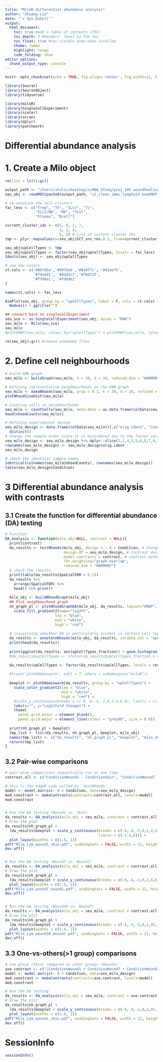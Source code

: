 ```yaml
---
title: "MiloR differential abundance analysis"
author: "Zhuang Liu"
date: "`r Sys.Date()`"
output:
  html_document:
    toc: true #add a table of contents (TOC)
    toc_depth: 3 #headers' level in the toc
    toc_float: true #toc visible even when scrolled
    theme: lumen
    highlight: tango
    code_folding: show
editor_options: 
  chunk_output_type: console
---
```


```r
knitr::opts_chunk$set(echo = TRUE, fig.align='center', fig.width=12, fig.height = 6, warning=FALSE, message=FALSE)
```

```r
library(Seurat)
library(SeuratObject)
library(tidyverse)

library(miloR)
library(SingleCellExperiment)
library(scater)
library(scran)
library(dplyr)
library(patchwork)
```

#############################################
# Differential abundance analysis
#############################################
# 1. Create a Milo object
```r
rm(list = ls());gc()

output_path <- "/Users/zhuliu/Desktop/scRNA_STseq/proj_10X_woundhealing/03_results/01-Seurat-PreAnalysis/02_Seurat_BatchCorrection/s5_Seurat_subImmu_LymphoidCells/"
seu_obj <- readRDS(paste0(output_path, "s1_clean_immu_lymphoid_newUMAP.rds"))

# re-annotate the cell clusters
fac_levs <- c("Treg", "Th", "ILCs", "Tc", 
              "ILC1/NK", "NK", "Ttol", 
              "Plasma", "Bcell")

current_cluster_ids <- c(5, 0, 1, 7, 
                         3, 2, 4,
                         6, 8) # List of current cluster IDs
tmp <- plyr::mapvalues(x=seu_obj$SCT_snn_res.0.5, from=current_cluster_ids, to=fac_levs)

seu_obj$upCellTypes <- tmp
seu_obj$upCellTypes <- factor(seu_obj$upCellTypes, levels = fac_levs)
Idents(seu_obj) <- seu_obj$upCellTypes

# use new colors
ct.cols <- c('#807dba','#9970ab','#810f7c', '#41ae76', 
             '#74add1', '#8dd3c7','#76d72f',
             '#f768a1', '#fdb462'
)

names(ct.cols) <- fac_levs

DimPlot(seu_obj, group.by = "upCellTypes", label = F, cols = ct.cols) +
  NoAxes() + ggtitle("")

## convert back to singleCellExperiment
seu_sce <- as.SingleCellExperiment(seu_obj, assay = "RNA")
seu_milo <- Milo(seu_sce)
seu_milo
#plotUMAP(seu_milo, colour_by="upCellTypes") + plotUMAP(seu_milo, colour_by="Condition")

rm(seu_obj);gc() #remove unneeded files
```


# 2. Define cell neighbourhoods
```r
# build KNN graph
seu_milo <- buildGraph(seu_milo, k = 30, d = 20, reduced.dim = "HARMONY")

# Defining representative neighbourhoods on the KNN graph
seu_milo <- makeNhoods(seu_milo, prop = 0.1, k = 30, d = 20, refined = TRUE, reduced_dims = "HARMONY", refinement_scheme="reduced_dim")
plotNhoodSizeHist(seu_milo)

# Counting cells in neighbourhoods
seu_milo <- countCells(seu_milo, meta.data = as.data.frame(colData(seu_milo)), sample="orig.ident")
head(nhoodCounts(seu_milo))

# Defining experimental design
seu_milo_design <- data.frame(colData(seu_milo))[,c("orig.ident", "Condition")] %>% 
  distinct()
# Change the sample order since it is misordered due to the factor variables
seu_milo_design <- seu_milo_design %>% dplyr::slice(1,2,4,3,5,6,8,7,9,10,12,11)
rownames(seu_milo_design) <- seu_milo_design$orig.ident
seu_milo_design

# check the identical sample names
identical(colnames(seu_milo@nhoodCounts), rownames(seu_milo_design))
table(seu_milo_design$Condition)
```


# 3 Differential abundance analysis with contrasts
## 3.1 Create the function for differential abundance (DA) testing
```r
# Function
DA_analysis <- function(milo_obj=NULL, contrast = NULL){
  print(contrast)
  da_results <- testNhoods(milo_obj, design = ~ 0 + Condition, # Change the Condition if you have different GroupName
                           design.df = seu_milo_design, # contrast design
                           model.contrasts = contrast, # contrast methods
                           fdr.weighting="graph-overlap", 
                           reduced.dim = "HARMONY")
  # check the results
  print(table(da_results$SpatialFDR < 0.1))
  da_results %>%
    arrange(SpatialFDR) %>%
    head() %>% print()
  
  milo_obj <- buildNhoodGraph(milo_obj)
  ## Plot neighbourhood graph
  nh_graph_pl <- plotNhoodGraphDA(milo_obj, da_results, layout="UMAP", alpha=0.1) +
    scale_fill_gradient2(name="log2FC",
                       low = "blue",
                       mid = "white",
                       high = "red")
  
  # visualizing wheather DA is particularly evident in certain cell types
  da_results <- annotateNhoods(milo_obj, da_results, coldata_col = "upCellTypes")
  print(head(da_results))
  
  print(ggplot(da_results, aes(upCellTypes_fraction)) + geom_histogram(bins=50))
  #da_results$upCellTypes <- ifelse(da_results$upCellTypes_fraction < 0.7, "Mixed", da_results$upCellTypes)

  da_results$upCellTypes <- factor(da_results$upCellTypes, levels = rev(fac_levs))
  
  #trace('plotDAbeeswarm', edit = T, where = asNamespace("miloR"))
  
  beeplot <- plotDAbeeswarm(da_results, group.by = "upCellTypes") + 
    scale_color_gradient2(low = "blue",
                          mid = "white",
                          high = "red") +
    #scale_y_continuous(breaks = c(-8,-6,-4,-2,0,2,4,6,8), limits = c(-9,9)) +
    labs(x="", y="Log2(Fold Change)") +
    theme(
      panel.grid.minor = element_blank(),
      panel.grid.major = element_line(colour = "grey90", size = 0.6))
  
  print(nh_graph_pl + beeplot)
  tmp_list <- list(da_results, nh_graph_pl, beeplot, milo_obj)
  names(tmp_list) <- c("da_results", "nh_graph_pl", "beeplot", "milo_obj")
  return(tmp_list)
}
```


## 3.2 Pair-wise comparisons
```r
# pair-wise comparisons sequentially run at one time
contrast.all <- c("ConditionWound1 - ConditionSkin", "ConditionWound7 - ConditionWound1", "ConditionWound30 - ConditionWound7", "ConditionWound30 - ConditionSkin", "ConditionWound30 - ConditionWound1", "ConditionWound7 - ConditionSkin") # the syntax is <VariableName><ConditionLevel> - <VariableName><ControlLevel>

# this is the edgeR code called by `testNhoods`
model <- model.matrix(~ 0 + Condition, data=seu_milo_design)
mod.constrast <- makeContrasts(contrasts=contrast.all, levels=model)
mod.constrast


# Run the DA testing (Wound1 vs. Skin)
da_results <- DA_analysis(milo_obj = seu_milo, contrast = contrast.all[1])
# Draw the plot
da_results$nh_graph_pl +  
  (da_results$beeplot + scale_y_continuous(breaks = c(-6,-4,-2,0,2,4,6), 
                                           limits = c(-2.5,6))) +
  plot_layout(widths = c(1.6, 1))
pdf("Milo_Lym_wound1_skin.pdf", useDingbats = FALSE, width = 12, height = 6)
dev.off()


# Run the DA testing (Wound7 vs. Wound1)
da_results <- DA_analysis(milo_obj = seu_milo, contrast = contrast.all[2])
# Draw the plot
da_results$nh_graph_pl + 
  (da_results$beeplot + scale_y_continuous(breaks = c(-6,-4,-2,0,2,4,6), limits = c(-2.5,4))) + 
  plot_layout(widths = c(1.6, 1))
pdf("Milo_Lym_wound7_wound1.pdf", useDingbats = FALSE, width = 12, height = 6)
dev.off()


# Run the DA testing (Wound30 vs. Wound7)
da_results <- DA_analysis(milo_obj = seu_milo, contrast = contrast.all[3])
# Draw the plot
da_results$nh_graph_pl + 
  (da_results$beeplot + scale_y_continuous(breaks = c(-6,-4,-2,0,2,4), limits = c(-3,3))) + 
  plot_layout(widths = c(1.6, 1))
pdf("Milo_Lym_wound30_wound7.pdf", useDingbats = FALSE, width = 12, height = 6)
dev.off()
```


## 3.3 One-vs-others(>1 group) comparisons 
```r
# one group (Skin) compared to other groups (Wounds)
ave.contrast <- c("(ConditionWound1 + ConditionWound7 + ConditionWound30)/3 - ConditionSkin")
model <- model.matrix(~ 0 + Condition, data=seu_milo_design)
mod.constrast <- makeContrasts(contrasts=ave.contrast, levels=model)
mod.constrast

# Run the DA testing
da_results <- DA_analysis(milo_obj = seu_milo, contrast = ave.contrast)
# Draw the plot
da_results$nh_graph_pl + 
  (da_results$beeplot + scale_y_continuous(breaks = c(-6,-4,-2,0,2,4), limits = c(-4,5.6))) + 
  plot_layout(widths = c(1.6, 1))
pdf("Milo_Lym_wounds_skin.pdf", useDingbats = FALSE, width = 12, height = 6)
dev.off()

```


# SessionInfo
```r
sessionInfo()
```
